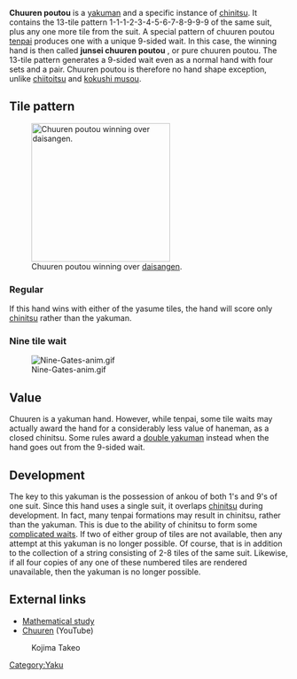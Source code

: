 {{Infobox yaku
|type        = Yakuman
|kanji       = 九連宝燈<br>純正九蓮宝燈
|english     = Nine gates<br>Pure nine gates
|value       = Yakuman (closed only)
|yakuSpeed   = Very slow
|difficulty  = Very hard
|yakuCombine = * [[Tenhou]]
* [[Chihou]]
|gameExample = * [http://tenhou.net/0/?log=2014020612gm-0029-0000-d32403e3&tw=0&ts=9 Chuuren]
* [http://tenhou.net/0/?log=2015082519gm-0009-0000-fde1c6c5&tw=2&ts=1 Junsei chuuren]
* [http://tenhou.net/0/?log=2013091303gm-0009-7447-40db80b7&tw=3&ts=3 Junsei chuuren]
* [http://tenhou.net/0/?log=2013102709gm-0009-7447-dce693b1&tw=0&ts=11 Missed chuuren]
}}
'''Chuuren poutou''' {{kana|九連宝燈}} is a [[List of yaku#Yakuman|yakuman]] and a specific instance of [[chinitsu]]. It contains the 13-tile pattern 1-1-1-2-3-4-5-6-7-8-9-9-9 of the same suit,  plus any one more tile from the suit.  A special pattern of chuuren poutou [[Tenpai|tenpai]] produces one with a unique 9-sided wait.  In this case, the winning hand is then called '''junsei chuuren poutou''' {{kana|純正九蓮宝燈}}, or pure chuuren poutou.  The 13-tile pattern generates a 9-sided wait even as a normal hand with four sets and a pair. Chuuren poutou is therefore no hand shape exception, unlike [[Chiitoitsu|chiitoitsu]] and [[Kokushi musou|kokushi musou]].

==Tile pattern==
[[Image:Chuuren real.jpg|right|thumb|250px|Chuuren poutou winning over [[daisangen]].]]

===Regular===
{{machi
|pattern   = 1112345578999p
|tilewaits = 6p
|yasume    = 59p
}}

If this hand wins with either of the yasume tiles, the hand will score only [[Chinitsu|chinitsu]] rather than the yakuman.

===Nine tile wait===
{{machi
|pattern   = 1112345678999p
|tilewaits = 123456789p
}}

[[File:Nine-Gates-anim.gif]]

<!--http://en.wikipedia.org/wiki/File:Nine-Gates-anim.gif-->

==Value==

Chuuren is a yakuman hand.  However, while tenpai, some tile waits may actually award the hand for a considerably less value of haneman, as a closed chinitsu.  Some rules award a [[double yakuman]] instead when the hand goes out from the 9-sided wait.

==Development==
{{main|List of chuuren configurations}}
The key to this yakuman is the possession of ankou of both 1's and 9's of one suit.  Since this hand uses a single suit, it overlaps [[chinitsu]] during development.   In fact, many tenpai formations may result in chinitsu, rather than the yakuman.  This is due to the ability of chinitsu to form some [[Machi|complicated waits]].  If two of either group of tiles are not available, then any attempt at this yakuman is no longer possible.  Of course, that is in addition to the collection of a string consisting of 2-8 tiles of the same suit.  Likewise, if all four copies of any one of these numbered tiles are rendered unavailable, then the yakuman is no longer possible.

==External links==
{{jpwiki|九連宝燈}}
* [https://scirate.com/arxiv/1707.07345 Mathematical study]
* [https://www.youtube.com/watch?v=-7su2I_D0y4 Chuuren] (YouTube)
: Kojima Takeo

[[Category:Yaku]]

{{Navbox yaku}}
{{Navbox machi}}